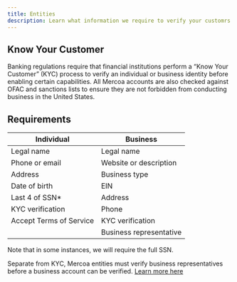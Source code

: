 ```yaml
---
title: Entities
description: Learn what information we require to verify your customrs to use Mercoa
---
```


## Know Your Customer
Banking regulations require that financial institutions perform a “Know Your Customer” (KYC) process to verify an individual or business identity before enabling certain capabilities. 
All Mercoa accounts are also checked against OFAC and sanctions lists to ensure they are not forbidden from conducting business in the United States.


## Requirements
| Individual              | Business                |
|-------------------------|-------------------------|
| Legal name              | Legal name              |
| Phone or email          | Website or description  |
| Address                 | Business type           |
| Date of birth           | EIN                     |
| Last 4 of SSN*          | Address                 |
| KYC verification        | Phone                   |
| Accept Terms of Service | KYC verification        |
|                         | Business representative |

<Note> Note that in some instances, we will require the full SSN.</Note>

Separate from KYC, Mercoa entities must verify business representatives before a business account can be verified. [Learn more here](/business-representatives.mdx)
